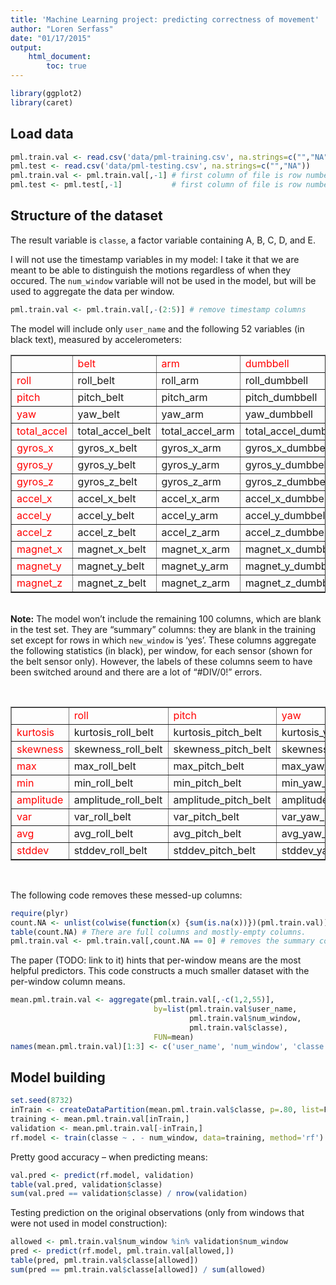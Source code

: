 ```yaml
---
title: 'Machine Learning project: predicting correctness of movement'
author: "Loren Serfass"
date: "01/17/2015"
output:
    html_document:
        toc: true
---
```


```r
library(ggplot2)
library(caret)
```

## Load data

```r
pml.train.val <- read.csv('data/pml-training.csv', na.strings=c("","NA") )  # training and validation sets
pml.test <- read.csv('data/pml-testing.csv', na.strings=c("","NA"))         # 20 test observations
pml.train.val <- pml.train.val[,-1] # first column of file is row numbers
pml.test <- pml.test[,-1]           # first column of file is row numbers
```

## Structure of the dataset

The result variable is `classe`, a factor variable containing A, B, C, D, and E.

I will not use the timestamp variables in my model: I take it that we are
meant to be able to distinguish the motions regardless of when they occured.
The `num_window` variable will not be used in the model, but will be used
to aggregate the data per window.

```r
pml.train.val <- pml.train.val[,-(2:5)] # remove timestamp columns
```

The model will include only `user_name` and the following 52 variables (in black text), measured by accelerometers:

<table border=1>
<tr><td><font color='red'></font></td><td><font color='red'>belt</font></td><td><font color='red'>arm</font></td><td><font color='red'>dumbbell</font></td><td><font color='red'>forearm</font></td></tr>
<tr><td><font color='red'>roll</font></td><td>roll_belt</td><td>roll_arm</td><td>roll_dumbbell</td><td>roll_forearm</td></tr>
<tr><td><font color='red'>pitch</font></td><td>pitch_belt</td><td>pitch_arm</td><td>pitch_dumbbell</td><td>pitch_forearm</td></tr>
<tr><td><font color='red'>yaw</font></td><td>yaw_belt</td><td>yaw_arm</td><td>yaw_dumbbell</td><td>yaw_forearm</td></tr>
<tr><td><font color='red'>total_accel</font></td><td>total_accel_belt</td><td>total_accel_arm</td><td>total_accel_dumbbell</td><td>total_accel_forearm</td></tr>
<tr><td><font color='red'>gyros_x</font></td><td>gyros_x_belt</td><td>gyros_x_arm</td><td>gyros_x_dumbbell</td><td>gyros_x_forearm</td></tr>
<tr><td><font color='red'>gyros_y</font></td><td>gyros_y_belt</td><td>gyros_y_arm</td><td>gyros_y_dumbbell</td><td>gyros_y_forearm</td></tr>
<tr><td><font color='red'>gyros_z</font></td><td>gyros_z_belt</td><td>gyros_z_arm</td><td>gyros_z_dumbbell</td><td>gyros_z_forearm</td></tr>
<tr><td><font color='red'>accel_x</font></td><td>accel_x_belt</td><td>accel_x_arm</td><td>accel_x_dumbbell</td><td>accel_x_forearm</td></tr>
<tr><td><font color='red'>accel_y</font></td><td>accel_y_belt</td><td>accel_y_arm</td><td>accel_y_dumbbell</td><td>accel_y_forearm</td></tr>
<tr><td><font color='red'>accel_z</font></td><td>accel_z_belt</td><td>accel_z_arm</td><td>accel_z_dumbbell</td><td>accel_z_forearm</td></tr>
<tr><td><font color='red'>magnet_x</font></td><td>magnet_x_belt</td><td>magnet_x_arm</td><td>magnet_x_dumbbell</td><td>magnet_x_forearm</td></tr>
<tr><td><font color='red'>magnet_y</font></td><td>magnet_y_belt</td><td>magnet_y_arm</td><td>magnet_y_dumbbell</td><td>magnet_y_forearm</td></tr>
<tr><td><font color='red'>magnet_z</font></td><td>magnet_z_belt</td><td>magnet_z_arm</td><td>magnet_z_dumbbell</td><td>magnet_z_forearm</td></tr>
</table>

</br>
**Note:** The model won't include the remaining 100 columns,
which are blank in the test set.
They are "summary" columns: they are blank in the training set
except for rows in which `new_window` is 'yes'.
These columns aggregate the following statistics (in black), per window, for each sensor (shown for the belt sensor only). However,
the labels of these columns seem to have been switched around and there are a lot of "#DIV/0!" errors.

</br>
<table border=1>
<tr><td><font color='red'></font></td><td><font color='red'>roll</font></td><td><font color='red'>pitch</font></td><td><font color='red'>yaw</font></td><td><font color='red'>total_accel</font></td></tr>
<tr><td><font color='red'>kurtosis</font></td><td>kurtosis_roll_belt</td><td>kurtosis_pitch_belt</td><td>kurtosis_yaw_belt</td><td></td></tr>
<tr><td><font color='red'>skewness</font></td><td>skewness_roll_belt</td><td>skewness_pitch_belt</td><td>skewness_yaw_belt</td><td></td></tr>
<tr><td><font color='red'>max</font></td><td>max_roll_belt</td><td>max_pitch_belt</td><td>max_yaw_belt</td><td></td></tr>
<tr><td><font color='red'>min</font></td><td>min_roll_belt</td><td>min_pitch_belt</td><td>min_yaw_belt</td><td></td></tr>
<tr><td><font color='red'>amplitude</font></td><td>amplitude_roll_belt</td><td>amplitude_pitch_belt</td><td>amplitude_yaw_belt</td><td></td></tr>
<tr><td><font color='red'>var</font></td><td>var_roll_belt</td><td>var_pitch_belt</td><td>var_yaw_belt</td><td>var_total_accel_belt</td></tr>
<tr><td><font color='red'>avg</font></td><td>avg_roll_belt</td><td>avg_pitch_belt</td><td>avg_yaw_belt</td><td></td></tr>
<tr><td><font color='red'>stddev</font></td><td>stddev_roll_belt</td><td>stddev_pitch_belt</td><td>stddev_yaw_belt</td><td></td></tr>
<table>
</br>

The following code removes these messed-up columns:

```r
require(plyr)
count.NA <- unlist(colwise(function(x) {sum(is.na(x))})(pml.train.val)) # count NAs in each column
table(count.NA) # There are full columns and mostly-empty columns.
pml.train.val <- pml.train.val[,count.NA == 0] # removes the summary columns
```

The paper (TODO: link to it) hints that per-window means are the most
helpful predictors. This code constructs a much smaller dataset with
the per-window column means.

```r
mean.pml.train.val <- aggregate(pml.train.val[,-c(1,2,55)],
                                by=list(pml.train.val$user_name,
                                        pml.train.val$num_window,
                                        pml.train.val$classe),
                                FUN=mean)
names(mean.pml.train.val)[1:3] <- c('user_name', 'num_window', 'classe')
```

## Model building

```r
set.seed(8732)
inTrain <- createDataPartition(mean.pml.train.val$classe, p=.80, list=F)
training <- mean.pml.train.val[inTrain,]
validation <- mean.pml.train.val[-inTrain,]
rf.model <- train(classe ~ . - num_window, data=training, method='rf')
```

Pretty good accuracy -- when predicting means:

```r
val.pred <- predict(rf.model, validation)
table(val.pred, validation$classe)
sum(val.pred == validation$classe) / nrow(validation)
```

Testing prediction on the original observations (only from windows that were
not used in model construction):

```r
allowed <- pml.train.val$num_window %in% validation$num_window
pred <- predict(rf.model, pml.train.val[allowed,])
table(pred, pml.train.val$classe[allowed])
sum(pred == pml.train.val$classe[allowed]) / sum(allowed)
```

